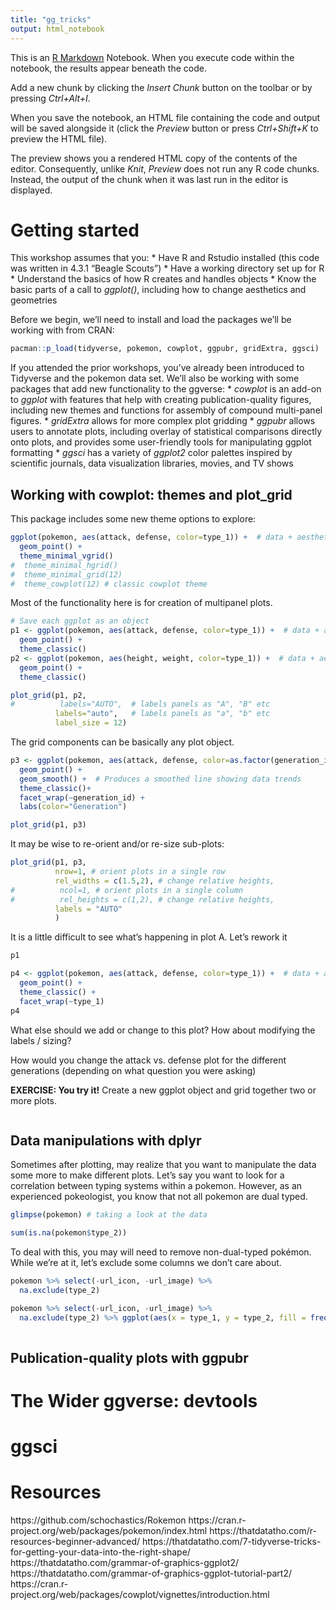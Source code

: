 ```yaml
---
title: "gg_tricks"
output: html_notebook
---
```


This is an [R Markdown](http://rmarkdown.rstudio.com) Notebook. When you execute code within the notebook, the results appear beneath the code. 

Add a new chunk by clicking the *Insert Chunk* button on the toolbar or by pressing *Ctrl+Alt+I*.

When you save the notebook, an HTML file containing the code and output will be saved alongside it (click the *Preview* button or press *Ctrl+Shift+K* to preview the HTML file).

The preview shows you a rendered HTML copy of the contents of the editor. Consequently, unlike *Knit*, *Preview* does not run any R code chunks. Instead, the output of the chunk when it was last run in the editor is displayed.


# Getting started
This workshop assumes that you:
* Have R and Rstudio installed (this code was written in 4.3.1 "Beagle Scouts")
* Have a working directory set up for R
* Understand the basics of how R creates and handles objects
* Know the basic parts of a call to *ggplot()*, including how to change aesthetics and geometries


Before we begin, we'll need to install and load the packages we'll be working with from CRAN:
```r
pacman::p_load(tidyverse, pokemon, cowplot, ggpubr, gridExtra, ggsci)
```

If you attended the prior workshops, you've already been introduced to Tidyverse and the pokemon data set. We'll also be working with some packages that add new functionality to the ggverse:
* *cowplot* is an add-on to *ggplot* with features that help with creating publication-quality figures, including new themes and functions for assembly of compound multi-panel figures. 
* *gridExtra* allows for more complex plot gridding
* *ggpubr* allows users to annotate plots, including overlay of statistical comparisons directly onto plots, and provides some user-friendly tools for manipulating ggplot formatting
* *ggsci* has a variety of *ggplot2* color palettes inspired by scientific journals, data visualization libraries, movies, and TV shows

## Working with cowplot: themes and plot_grid
This package includes some new theme options to explore:
```r
ggplot(pokemon, aes(attack, defense, color=type_1)) +  # data + aesthetics (x, y, point color) 
  geom_point() +
  theme_minimal_vgrid()
#  theme_minimal_hgrid()
#  theme_minimal_grid(12)
#  theme_cowplot(12) # classic cowplot theme
```

Most of the functionality here is for creation of multipanel plots.
```r
# Save each ggplot as an object
p1 <- ggplot(pokemon, aes(attack, defense, color=type_1)) +  # data + aesthetics (x, y, point color) 
  geom_point() +
  theme_classic()
p2 <- ggplot(pokemon, aes(height, weight, color=type_1)) +  # data + aesthetics (x, y, point color) 
  geom_point() +
  theme_classic()

plot_grid(p1, p2,
#          labels="AUTO",  # labels panels as "A", "B" etc
          labels="auto",   # labels panels as "a", "b" etc
          label_size = 12)
```


The grid components can be basically any plot object. 
```r
p3 <- ggplot(pokemon, aes(attack, defense, color=as.factor(generation_id))) +  # data + aesthetics (x, y, point color) 
  geom_point() +
  geom_smooth() +  # Produces a smoothed line showing data trends
  theme_classic()+
  facet_wrap(~generation_id) +
  labs(color="Generation")

plot_grid(p1, p3)
```


It may be wise to re-orient and/or re-size sub-plots:
```r
plot_grid(p1, p3, 
          nrow=1, # orient plots in a single row
          rel_widths = c(1.5,2), # change relative heights,
#          ncol=1, # orient plots in a single column
#          rel_heights = c(1,2), # change relative heights,
          labels = "AUTO"
          )
```

It is a little difficult to see what's happening in plot A. Let's rework it
```r
p1

p4 <- ggplot(pokemon, aes(attack, defense, color=type_1)) +  # data + aesthetics (x, y, point color)
  geom_point() +
  theme_classic() + 
  facet_wrap(~type_1)
p4

```

What else should we add or change to this plot?
How about modifying the labels / sizing?

How would you change the attack vs. defense plot for the different generations
(depending on what question you were asking)


**EXERCISE: You try it!** Create a new ggplot object and grid together two or more plots.
```r

```



## Data manipulations with dplyr
Sometimes after plotting, may realize that you want to manipulate the data some more to make different plots.
Let's say you want to look for a correlation between typing systems within a pokemon.
However, as an experienced pokeologist, you know that not all pokemon are dual typed.

```r
glimpse(pokemon) # taking a look at the data

sum(is.na(pokemon$type_2))
```

To deal with this, you may will need to remove non-dual-typed pokémon.
While we're at it, let's exclude some columns we don't care about.
```r
pokemon %>% select(-url_icon, -url_image) %>%
  na.exclude(type_2)
```

```r
pokemon %>% select(-url_icon, -url_image) %>%
  na.exclude(type_2) %>% ggplot(aes(x = type_1, y = type_2, fill = frequency())) + geom_tile()
  
```




## Publication-quality plots with ggpubr



# The Wider ggverse: devtools


# ggsci



# Resources
https://github.com/schochastics/Rokemon
https://cran.r-project.org/web/packages/pokemon/index.html
https://thatdatatho.com/r-resources-beginner-advanced/
https://thatdatatho.com/7-tidyverse-tricks-for-getting-your-data-into-the-right-shape/
https://thatdatatho.com/grammar-of-graphics-ggplot2/
https://thatdatatho.com/grammar-of-graphics-ggplot-tutorial-part2/
https://cran.r-project.org/web/packages/cowplot/vignettes/introduction.html

